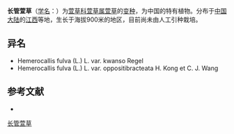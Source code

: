 {{Infraspeciesbox
| name = 长管萱草
| status = 
| status_system = 
| image =
| species link = 萱草
| name = Hemerocallis
| species = fulva
| varietas = disticha
| authority = (Donn) Baker
}}

'''长管萱草'''（[[学名|学名]]：{{lang|la|''Hemerocallis fulva'' var. ''disticha''}}）为[[萱草科|萱草科]][[萱草属|萱草属]][[萱草|萱草]]的[[变种|变种]]，为中国的特有植物。分布于[[中国大陆|中国大陆]]的[[江西|江西]]等地，生长于海拔900米的地区，目前尚未由人工引种栽培。

== 异名 ==
* Hemerocallis fulva (L.) L. var. kwanso Regel
* Hemerocallis fulva (L.) L. var. oppositibracteata H. Kong et C. J. Wang

== 参考文献 ==
<div class="references-small">
* {{cite web| url =http://www.bioinfo.cn/db05/KmzwSpecies.php?action=view&id=10516| title =长管萱草（变种）| work =《中国高等植物数据库全库》| publisher =中国科学院微生物研究所| author =昆明植物研究所| accessdate =2009-02-25}}{{dead link|date=2018年5月 |bot=InternetArchiveBot |fix-attempted=yes }}
</div>
{{Taxonbar|from=Q18232462}}

[[Category:萱草属|长管萱草]]


{{植物小作品}}